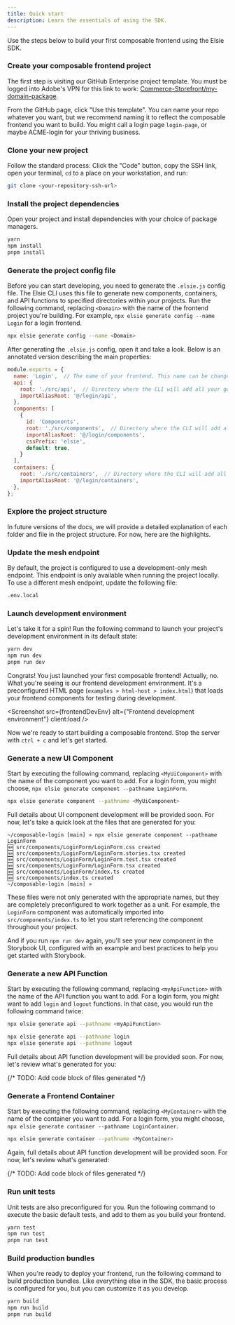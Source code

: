 ```yaml
---
title: Quick start
description: Learn the essentials of using the SDK.
---
```



Use the steps below to build your first composable frontend using the Elsie SDK.

<Steps>

### Create your composable frontend project

The first step is visiting our GitHub Enterprise project template. You must be logged into Adobe's VPN for this link to work: [Commerce-Storefront/my-domain-package](https://git.corp.adobe.com/Commerce-Storefront/my-domain-package).

From the GitHub page, click "Use this template". You can name your repo whatever you want, but we recommend naming it to reflect the composable frontend you want to build. You might call a login page `login-page`, or maybe ACME-login for your thriving business.

### Clone your new project

Follow the standard process: Click the "Code" button, copy the SSH link, open your terminal, `cd` to a place on your workstation, and run:

```bash
git clone <your-repository-ssh-url>
```

### Install the project dependencies

Open your project and install dependencies with your choice of package managers.

```bash
yarn
npm install
pnpm install
```

### Generate the project config file

Before you can start developing, you need to generate the `.elsie.js` config file. The Elsie CLI uses this file to generate new components, containers, and API functions to specified directories within your projects. Run the following command, replacing `<Domain>` with the name of the frontend project you're building. For example, `npx elsie generate config --name Login` for a login frontend.

```bash
npx elsie generate config --name <Domain>
```

After generating the `.elsie.js` config, open it and take a look. Below is an annotated version describing the main properties:

```js
module.exports = {
  name: 'Login',  // The name of your frontend. This name can be changed at any time.
  api: {
    root: './src/api',  // Directory where the CLI will add all your generated API functions.
    importAliasRoot: '@/login/api',
  },
  components: [ 
    {
      id: 'Components',
      root: './src/components',  // Directory where the CLI will add all your generated components.
      importAliasRoot: '@/login/components',
      cssPrefix: 'elsie',
      default: true,
    }
  ],
  containers: {
    root: './src/containers',  // Directory where the CLI will add all your generated containers.
    importAliasRoot: '@/login/containers',
  },
};
```

### Explore the project structure

In future versions of the docs, we will provide a detailed explanation of each folder and file in the project structure. For now, here are the highlights.

<FileTree>
  <FileTree.Folder name=".storybook" description="— Best-practice Storybook configurations right out of the box" />
  <FileTree.Folder name="examples" defaultOpen>
    <FileTree.Folder name="html-host" defaultOpen description="— Preconfigured HTML UI for testing your composable frontend">
      <FileTree.File name="example.css" />
      <FileTree.File name="favicon.ico" />
      <FileTree.File name="index.html" />
      <FileTree.File name="styles.css" />
    </FileTree.Folder>
  </FileTree.Folder>
  <FileTree.Folder name="src" defaultOpen>
    <FileTree.Folder name="api" description="— By default, the Elsie CLI adds your API functions here"/>
    <FileTree.Folder name="docs" description="— Provides an MDX template to document your frontend"/>
    <FileTree.Folder name="i18n" description="— Internationalization setup with starter en_US.json file"/>
    <FileTree.Folder name="render"/>
  </FileTree.Folder>
  <FileTree.File name=".elsie.js" description="— Configuration file for creating components, containers and functions"/>
  <FileTree.File name=".env.local" description="— Preconfigured settings for a development-only mesh endpoint"/>
  <FileTree.File name=".eslintrc.js" description="— Preconfigured linting"/>
  <FileTree.File name=".gitignore"/>
  <FileTree.File name=".babel.config.js" description="— Preconfigured babel settings"/>
  <FileTree.File name=".jest.config.js" description="— Preconfigured unit testing"/>
  <FileTree.File name="package.json" description="— Preconfigured dependencies"/>
  <FileTree.File name="prettier.config.js" description="— Preconfigured formatting"/>
  <FileTree.File name="README.md" description="— Quick instructional overview of frontend development tasks"/>
  <FileTree.File name="storybook-stories.js" description="— A few more storybook settings"/>
  <FileTree.File name="tsconfig.js" description="— Preconfigured for TypeScript!"/>
  <FileTree.File name="webpack.config.js"/>
</FileTree>

### Update the mesh endpoint

By default, the project is configured to use a development-only mesh endpoint. This endpoint is only available when running the project locally. To use a different mesh endpoint, update the following file:

```bash
.env.local
```

### Launch development environment

Let's take it for a spin! Run the following command to launch your project's development environment in its default state:

```bash
yarn dev
npm run dev
pnpm run dev
```

Congrats! You just launched your first composable frontend! Actually, no. What you're seeing is our frontend development environment. It's a preconfigured HTML page (`examples > html-host > index.html`) that loads your frontend components for testing during development.

<Screenshot src={frontendDevEnv} alt={"Frontend development environment"} client:load />

Now we're ready to start building a composable frontend. Stop the server with `ctrl + c` and let's get started.

### Generate a new UI Component

Start by executing the following command, replacing `<MyUiComponent>` with the name of the component you want to add. For a login form, you might choose, `npx elsie generate component --pathname LoginForm`.

```bash
npx elsie generate component --pathname <MyUiComponent>
```

Full details about UI component development will be provided soon. For now, let's take a quick look at the files that are generated for you:

```console
~/composable-login [main] » npx elsie generate component --pathname LoginForm
🆕 src/components/LoginForm/LoginForm.css created
🆕 src/components/LoginForm/LoginForm.stories.tsx created
🆕 src/components/LoginForm/LoginForm.test.tsx created
🆕 src/components/LoginForm/LoginForm.tsx created
🆕 src/components/LoginForm/index.ts created
🆕 src/components/index.ts created
~/composable-login [main] » 
```

These files were not only generated with the appropriate names, but they are completely preconfigured to work together as a unit. For example, the `LoginForm` component was automatically imported into `src/components/index.ts` to let you start referencing the component throughout your project.

And if you run `npm run dev` again, you'll see your new component in the Storybook UI, configured with an example and best practices to help you get started with Storybook.

### Generate a new API Function

Start by executing the following command, replacing `<myApiFunction>` with the name of the API function you want to add. For a login form, you might want to add `login` and `logout` functions. In that case, you would run the following command twice:

```bash
npx elsie generate api --pathname <myApiFunction>

npx elsie generate api --pathname login
npx elsie generate api --pathname logout
```

Full details about API function development will be provided soon. For now, let's review what's generated for you:

{/* TODO: Add code block of files generated */}

### Generate a Frontend Container

Start by executing the following command, replacing `<MyContainer>` with the name of the container you want to add. For a login form, you might choose, `npx elsie generate container --pathname LoginContainer`.

```bash
npx elsie generate container --pathname <MyContainer>
```

Again, full details about API function development will be provided soon. For now, let's review what's generated:

{/* TODO: Add code block of files generated */}

### Run unit tests

Unit tests are also preconfigured for you. Run the following command to execute the basic default tests, and add to them as you build your frontend.

```bash
yarn test
npm run test
pnpm run test
```

### Build production bundles

When you're ready to deploy your frontend, run the following command to build production bundles. Like everything else in the SDK, the basic process is configured for you, but you can customize it as you develop.

```bash
yarn build
npm run build
pnpm run build
```

</Steps>

